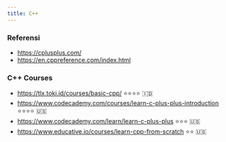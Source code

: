 ```yaml
---
title: C++
---
```


### Referensi

-	https://cplusplus.com/
-	https://en.cppreference.com/index.html

### C++ Courses

- https://tlx.toki.id/courses/basic-cpp/ ⭐⭐⭐⭐ 🇮🇩
- https://www.codecademy.com/courses/learn-c-plus-plus-introduction ⭐⭐⭐⭐ 🇺🇸
- https://www.codecademy.com/learn/learn-c-plus-plus ⭐⭐⭐ 🇺🇸
- https://www.educative.io/courses/learn-cpp-from-scratch ⭐⭐ 🇺🇸
